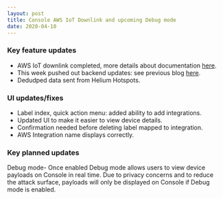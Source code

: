 ```yaml
---
layout: post
title: Console AWS IoT Downlink and upcoming Debug mode
date: 2020-04-10
---
```


### Key feature updates

- AWS IoT downlink completed, more details about documentation
  [here](https://developer.helium.com/console/integrations/awsiotcore).
- This week pushed out backend updates: see previous blog
  [here](https://engineering.helium.comhttps://docs.helium.com/blog/2020/04/03/console-backend-ui-updates.html).
- Dedudped data sent from Helium Hotspots.

<!--truncate-->

### UI updates/fixes

- Label index, quick action menu: added ability to add integrations.
- Updated UI to make it easier to view device details.
- Confirmation needed before deleting label mapped to integration.
- AWS Integration name displays correctly.

### Key planned updates

Debug mode- Once enabled Debug mode allows users to view device payloads on Console in real time.
Due to privacy concerns and to reduce the attack surface, payloads will only be displayed on Console
if Debug mode is enabled.
